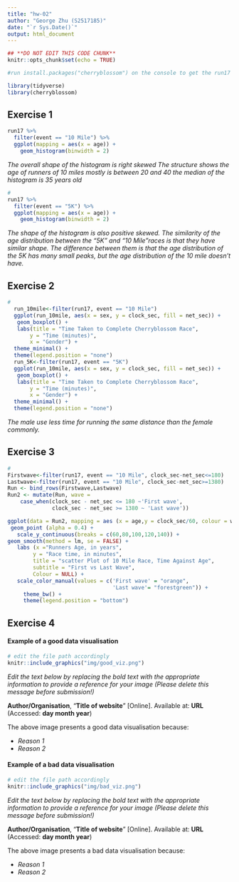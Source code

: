 ```yaml
---
title: "hw-02"
author: "George Zhu (S2517185)"
date: "`r Sys.Date()`"
output: html_document
---
```


```r
## **DO NOT EDIT THIS CODE CHUNK**
knitr::opts_chunk$set(echo = TRUE)

#run install.packages("cherryblossom") on the console to get the run17 dataset

library(tidyverse)
library(cherryblossom)  
```



## Exercise 1

```r
run17 %>%
  filter(event == "10 Mile") %>%
  ggplot(mapping = aes(x = age)) +
    geom_histogram(binwidth = 2)
```


_The overall shape of the histogram is right skewed_
_The structure shows the age of runners of 10 miles mostly is between 20 and 40_
_the median of the histogram is 35 years old_

```r
# 
run17 %>%
  filter(event == "5K") %>%
  ggplot(mapping = aes(x = age)) +
    geom_histogram(binwidth = 2)
```


_The shape of the histogram is also positive skewed._
_The similarity of the age distribution between the "5K" and "10 Mile"races is that they have similar shape._
_The difference between them is that the age distribution of the 5K has many small peaks, but the age distribution of the 10 mile doesn't have._


## Exercise 2

```r
# 
  run_10mile<-filter(run17, event == "10 Mile")
  ggplot(run_10mile, aes(x = sex, y = clock_sec, fill = net_sec)) +
   geom_boxplot() +
   labs(title = "Time Taken to Complete Cherryblossom Race",
       y = "Time (minutes)",
       x = "Gender") +
  theme_minimal() +
  theme(legend.position = "none")
  run_5K<-filter(run17, event == "5K")
  ggplot(run_10mile, aes(x = sex, y = clock_sec, fill = net_sec)) +
   geom_boxplot() +
   labs(title = "Time Taken to Complete Cherryblossom Race",
       y = "Time (minutes)",
       x = "Gender") +
  theme_minimal() +
  theme(legend.position = "none")
```
_The male use less time for running the same distance than the female commonly._




## Exercise 3

```r
# 
Firstwave<-filter(run17, event == "10 Mile", clock_sec-net_sec<=180)
Lastwave<-filter(run17, event == "10 Mile", clock_sec-net_sec>=1380)
Run <- bind_rows(Firstwave,Lastwave)
Run2 <- mutate(Run, wave =
    case_when(clock_sec - net_sec <= 180 ~'First wave',
              clock_sec - net_sec >= 1380 ~ 'Last wave'))

ggplot(data = Run2, mapping = aes (x = age,y = clock_sec/60, colour = wave))+
 geom_point (alpha = 0.4) + 
   scale_y_continuous(breaks = c(60,80,100,120,140)) +
geom_smooth(method = lm, se = FALSE) +
   labs (x ="Runners Age, in years", 
        y = "Race time, in minutes", 
        title = "scatter Plot of 10 Mile Race, Time Against Age", 
        subtitle = "First vs Last Wave", 
        Colour = NULL) +
   scale_color_manual(values = c('First wave' = "orange", 
                                 'Last wave'= "forestgreen")) +
     theme_bw() +
     theme(legend.position = "bottom")
```





## Exercise 4

#### Example of a good data visualisation

```r
# edit the file path accordingly
knitr::include_graphics("img/good_viz.png")
```

_Edit the text below by replacing the bold text with the appropriate information to provide a reference for your image (Please delete this message before submission!)_

**Author/Organisation**, "**Title of website**" [Online]. Available at: **URL** (Accessed: **day month year**)


The above image presents a good data visualisation because:

-   _Reason 1_
-   _Reason 2_


#### Example of a bad data visualisation


```r
# edit the file path accordingly
knitr::include_graphics("img/bad_viz.png")
```

_Edit the text below by replacing the bold text with the appropriate information to provide a reference for your image (Please delete this message before submission!)_

**Author/Organisation**, "**Title of website**" [Online]. Available at: **URL** (Accessed: **day month year**)



The above image presents a bad data visualisation because:

-   _Reason 1_
-   _Reason 2_


